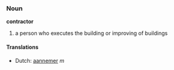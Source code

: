 ===Noun===
'''contractor'''

# a person who executes the building or improving of buildings

====Translations====
*Dutch: [[aannemer]] ''m''